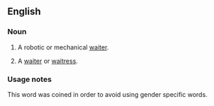 ==English==

===Noun===
{{wikipedia}}
{{en-noun}}

# {{dated|scifi}} A robotic or mechanical [[waiter]].
# {{nonstandard}} A [[waiter]] or [[waitress]].

===Usage notes===
{{unreferenced|unlikely}}
This word was coined in order to avoid using gender specific words.